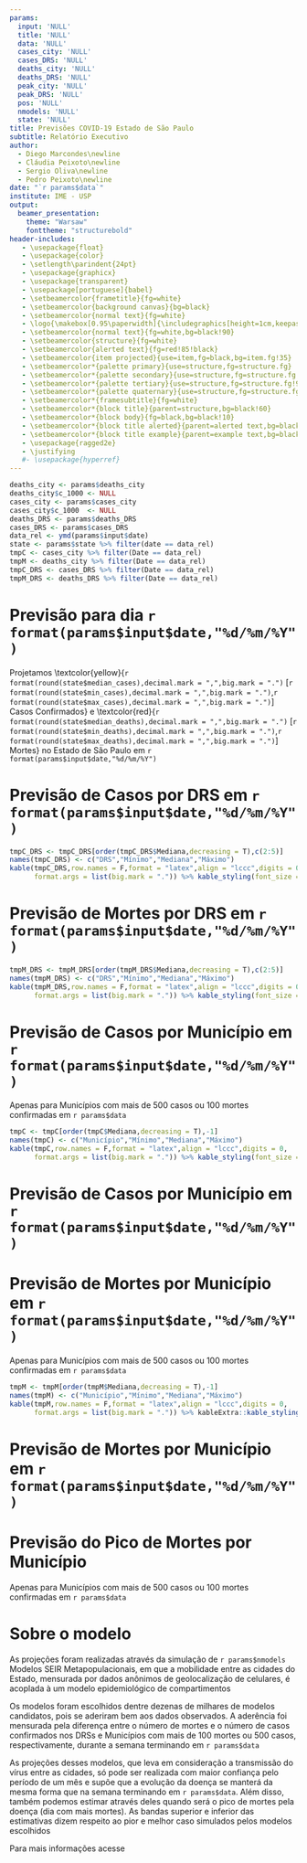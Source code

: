```yaml
---
params:
  input: 'NULL'
  title: 'NULL'
  data: 'NULL'
  cases_city: 'NULL'
  cases_DRS: 'NULL'
  deaths_city: 'NULL'
  deaths_DRS: 'NULL'
  peak_city: 'NULL'
  peak_DRS: 'NULL'
  pos: 'NULL'
  nmodels: 'NULL'
  state: 'NULL'
title: Previsões COVID-19 Estado de São Paulo
subtitle: Relatório Executivo
author: 
  - Diego Marcondes\newline
  - Cláudia Peixoto\newline
  - Sergio Oliva\newline
  - Pedro Peixoto\newline
date: "`r params$data`"
institute: IME - USP
output: 
  beamer_presentation:
    theme: "Warsaw"
    fonttheme: "structurebold"
header-includes:
   - \usepackage{float}
   - \usepackage{color}
   - \setlength\parindent{24pt}
   - \usepackage{graphicx}
   - \usepackage{transparent}
   - \usepackage[portuguese]{babel}
   - \setbeamercolor{frametitle}{fg=white}
   - \setbeamercolor{background canvas}{bg=black}
   - \setbeamercolor{normal text}{fg=white}
   - \logo{\makebox[0.95\paperwidth]{\includegraphics[height=1cm,keepaspectratio]{logoblack.jpg}\hfill\includegraphics[height=1cm,keepaspectratio]{logo_USP.jpg}}}
   - \setbeamercolor{normal text}{fg=white,bg=black!90}
   - \setbeamercolor{structure}{fg=white}
   - \setbeamercolor{alerted text}{fg=red!85!black}
   - \setbeamercolor{item projected}{use=item,fg=black,bg=item.fg!35}
   - \setbeamercolor*{palette primary}{use=structure,fg=structure.fg}
   - \setbeamercolor*{palette secondary}{use=structure,fg=structure.fg!95!black}
   - \setbeamercolor*{palette tertiary}{use=structure,fg=structure.fg!90!black}
   - \setbeamercolor*{palette quaternary}{use=structure,fg=structure.fg!95!black,bg=black!80}
   - \setbeamercolor*{framesubtitle}{fg=white}
   - \setbeamercolor*{block title}{parent=structure,bg=black!60}
   - \setbeamercolor*{block body}{fg=black,bg=black!10}
   - \setbeamercolor*{block title alerted}{parent=alerted text,bg=black!15}
   - \setbeamercolor*{block title example}{parent=example text,bg=black!15}
   - \usepackage{ragged2e}
   - \justifying
   #- \usepackage{hyperref}
---
```


```r
deaths_city <- params$deaths_city
deaths_city$c_1000 <- NULL
cases_city <- params$cases_city
cases_city$c_1000  <- NULL
deaths_DRS <- params$deaths_DRS
cases_DRS <- params$cases_DRS
data_rel <- ymd(params$input$date)
state <- params$state %>% filter(date == data_rel)
tmpC <- cases_city %>% filter(Date == data_rel)
tmpM <- deaths_city %>% filter(Date == data_rel)
tmpC_DRS <- cases_DRS %>% filter(Date == data_rel)
tmpM_DRS <- deaths_DRS %>% filter(Date == data_rel)
```

# Previsão para dia `r format(params$input$date,"%d/%m/%Y")`

\noindent Projetamos \textcolor{yellow}{`r format(round(state$median_cases),decimal.mark = ",",big.mark = ".")` [`r format(round(state$min_cases),decimal.mark = ",",big.mark = ".")`,`r format(round(state$max_cases),decimal.mark = ",",big.mark = ".")`] Casos Confirmados} e \textcolor{red}{`r format(round(state$median_deaths),decimal.mark = ",",big.mark = ".")` [`r format(round(state$min_deaths),decimal.mark = ",",big.mark = ".")`,`r format(round(state$max_deaths),decimal.mark = ",",big.mark = ".")`] Mortes} no Estado de São Paulo em `r format(params$input$date,"%d/%m/%Y")`

\begin{figure}
\centering
\includegraphics[width=\linewidth,height=0.7\textheight]{SP_EPcurve_predicted_.png}
\end{figure}

# Previsão de Casos por DRS em `r format(params$input$date,"%d/%m/%Y")`

```r
tmpC_DRS <- tmpC_DRS[order(tmpC_DRS$Mediana,decreasing = T),c(2:5)]
names(tmpC_DRS) <- c("DRS","Mínimo","Mediana","Máximo")
kable(tmpC_DRS,row.names = F,format = "latex",align = "lccc",digits = 0,
      format.args = list(big.mark = ".")) %>% kable_styling(font_size = 10,latex_options = "basic")
```

# Previsão de Mortes por DRS em `r format(params$input$date,"%d/%m/%Y")`

```r
tmpM_DRS <- tmpM_DRS[order(tmpM_DRS$Mediana,decreasing = T),c(2:5)]
names(tmpM_DRS) <- c("DRS","Mínimo","Mediana","Máximo")
kable(tmpM_DRS,row.names = F,format = "latex",align = "lccc",digits = 0,
      format.args = list(big.mark = ".")) %>% kable_styling(font_size = 10,latex_options = "basic")
```


# Previsão de Casos por Município em `r format(params$input$date,"%d/%m/%Y")`
\small Apenas para Municípios com mais de 500 casos ou 100 mortes confirmadas em `r params$data`

```r
tmpC <- tmpC[order(tmpC$Mediana,decreasing = T),-1]
names(tmpC) <- c("Município","Mínimo","Mediana","Máximo")
kable(tmpC,row.names = F,format = "latex",align = "lccc",digits = 0,
      format.args = list(big.mark = ".")) %>% kable_styling(font_size = 8,latex_options = "basic")
```

# Previsão de Casos por Município em `r format(params$input$date,"%d/%m/%Y")`

\begin{figure}
\centering
\includegraphics[width=\linewidth]{casos.png}
\end{figure}


# Previsão de Mortes por Município em `r format(params$input$date,"%d/%m/%Y")`
\small Apenas para Municípios com mais de 500 casos ou 100 mortes confirmadas em `r params$data`

```r
tmpM <- tmpM[order(tmpM$Mediana,decreasing = T),-1]
names(tmpM) <- c("Município","Mínimo","Mediana","Máximo")
kable(tmpM,row.names = F,format = "latex",align = "lccc",digits = 0,
      format.args = list(big.mark = ".")) %>% kableExtra::kable_styling(font_size = 8,latex_options = "basic")
```

# Previsão de Mortes por Município em `r format(params$input$date,"%d/%m/%Y")`

\begin{figure}
\centering
\includegraphics[width=\linewidth]{mortes.png}
\end{figure}

# Previsão do Pico de Mortes por Município
\small Apenas para Municípios com mais de 500 casos ou 100 mortes confirmadas em `r params$data`

\begin{figure}
\centering
\includegraphics[width=\linewidth]{risk_peak_`r params$pos`.png}
\end{figure}

# Sobre o modelo
\small
\noindent As projeções foram realizadas através da simulação de `r params$nmodels` Modelos SEIR Metapopulacionais, em que a mobilidade entre as cidades do Estado, mensurada por dados anônimos de geolocalização de celulares, é acoplada à um modelo epidemiológico de compartimentos

\noindent Os modelos foram escolhidos dentre dezenas de milhares de modelos candidatos, pois se aderiram bem aos dados observados. A aderência foi mensurada pela diferença entre o número de mortes e o número de casos confirmados nos DRSs e Municípios com mais de 100 mortes ou 500 casos, respectivamente, durante a semana terminando em `r params$data`

\noindent As projeções desses modelos, que leva em consideração a transmissão do vírus entre as cidades, só pode ser realizada com maior confiança pelo período de um mês e supõe que a evolução da doença se manterá da mesma forma que na semana terminando em `r params$data`. Além disso, também podemos estimar através deles quando será o pico de mortes pela doença (dia com mais mortes). As bandas superior e inferior das estimativas dizem respeito ao pior e melhor caso simulados pelos modelos escolhidos

\noindent Para mais informações acesse \href{https://www.shiny.ime.usp.br/dmarcondes/seircovid19/}{\textcolor{blue}{https://www.shiny.ime.usp.br/dmarcondes/seircovid19/}}



